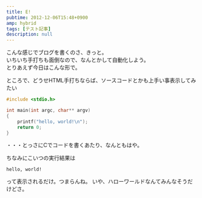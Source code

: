 ```yaml
---
title: E!
pubtime: 2012-12-06T15:48+0900
amp: hybrid
tags: [テスト記事]
description: null
---
```


こんな感じでブログを書くのさ、きっと。<br />
いちいち手打ちも面倒なので、なんとかして自動化しよう。<br />
とりあえず今日はこんな形で。

ところで、どうせHTML手打ちならば、ソースコードとかも上手い事表示してみたい
``` c
#include <stdio.h>

int main(int argc, char** argv)
{
	printf("hello, world!\n");
	return 0;
}
```
・・・とっさにCでコードを書くあたり、なんともはや。

ちなみにこいつの実行結果は
```
hello, world!
```
って表示されるだけ。つまらんね。
いや、ハローワールドなんてみんなそうだけどさ。
